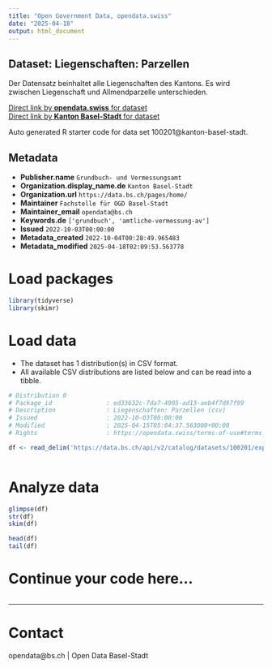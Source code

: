 ```yaml
---
title: "Open Government Data, opendata.swiss"
date: "2025-04-18"
output: html_document
---
```


## Dataset: Liegenschaften: Parzellen

Der Datensatz beinhaltet alle Liegenschaften des Kantons. Es wird zwischen Liegenschaft und Allmendparzelle unterschieden.

[Direct link by **opendata.swiss** for dataset](https://opendata.swiss/de/dataset/liegenschaften-parzellen)<br>
[Direct link by **Kanton Basel-Stadt** for dataset](https://data.bs.ch/explore/dataset/100201/)

Auto generated R starter code for data set 100201@kanton-basel-stadt.

## Metadata

- **Publisher.name** `Grundbuch- und Vermessungsamt`
- **Organization.display_name.de** `Kanton Basel-Stadt`
- **Organization.url** `https://data.bs.ch/pages/home/`
- **Maintainer** `Fachstelle für OGD Basel-Stadt`
- **Maintainer_email** `opendata@bs.ch`
- **Keywords.de** `['grundbuch', 'amtliche-vermessung-av']`
- **Issued** `2022-10-03T00:00:00`
- **Metadata_created** `2022-10-04T00:28:49.965483`
- **Metadata_modified** `2025-04-18T02:09:53.563778`


# Load packages

```r

library(tidyverse)
library(skimr)

```

# Load data

-   The dataset has 1 distribution(s) in CSV format.
-   All available CSV distributions are listed below and can be read into a tibble.

```r

# Distribution 0
# Package_id               : ed33632c-7da7-4995-ad13-aeb4f7d97f99
# Description              : Liegenschaften: Parzellen (csv)
# Issued                   : 2022-10-03T00:00:00
# Modified                 : 2025-04-15T05:04:37.563000+00:00
# Rights                   : https://opendata.swiss/terms-of-use#terms_by

df <- read_delim('https://data.bs.ch/api/v2/catalog/datasets/100201/exports/csv?use_labels=true')



```

# Analyze data

```r

glimpse(df)
str(df)
skim(df)

head(df)
tail(df)

```

# Continue your code here...

```r

```

------------------------------------------------------------------------

# Contact

opendata@bs.ch | Open Data Basel-Stadt
